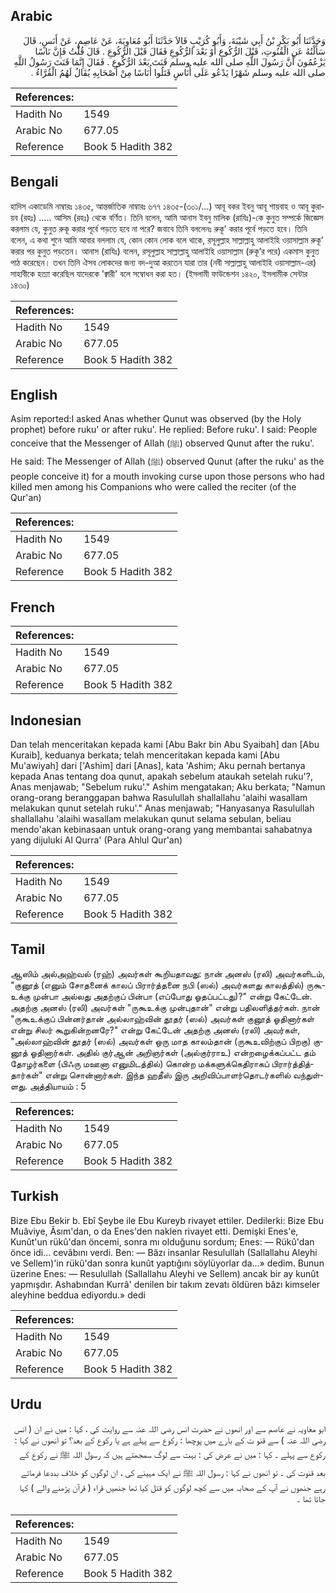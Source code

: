## Arabic


<div dir="rtl" lang="ar" style={{fontSize:'larger',backgroundColor:'#f8f9fa',padding:20}}>
وَحَدَّثَنَا أَبُو بَكْرِ بْنُ أَبِي شَيْبَةَ، وَأَبُو كُرَيْبٍ قَالاَ حَدَّثَنَا أَبُو مُعَاوِيَةَ، عَنْ عَاصِمٍ، عَنْ أَنَسٍ، قَالَ سَأَلْتُهُ عَنِ الْقُنُوتِ، قَبْلَ الرُّكُوعِ أَوْ بَعْدَ الرُّكُوعِ فَقَالَ قَبْلَ الرُّكُوعِ ‏.‏ قَالَ قُلْتُ فَإِنَّ نَاسًا يَزْعُمُونَ أَنَّ رَسُولَ اللَّهِ صلى الله عليه وسلم قَنَتَ بَعْدَ الرُّكُوعِ ‏.‏ فَقَالَ إِنَّمَا قَنَتَ رَسُولُ اللَّهِ صلى الله عليه وسلم شَهْرًا يَدْعُو عَلَى أُنَاسٍ قَتَلُوا أُنَاسًا مِنْ أَصْحَابِهِ يُقَالُ لَهُمُ الْقُرَّاءُ ‏.‏
</div>
<div style={{backgroundColor:'#f8f9fa',padding:20, marginBottom: 10}}><table> <thead> <tr> <th>References:</th> <th></th> </tr> </thead> <tbody><tr><td>Hadith No</td><td>1549</td></tr><tr><td>Arabic No</td><td>677.05</td></tr><tr><td>Reference</td><td>Book 5 Hadith 382</td></tr></tbody></table></div>

## Bengali


<div dir="ltr" lang="bn" style={{fontSize:'larger',backgroundColor:'#f8f9fa',padding:20}}>
হাদিস একাডেমি নাম্বারঃ ১৪৩৫, আন্তর্জাতিক নাম্বারঃ ৬৭৭ ১৪৩৫-(৩০১/...) আবূ বকর ইবনু আবূ শায়বাহ ও আবূ কুরায়ব (রহঃ) ..... আসিম (রহঃ) থেকে বর্ণিত। তিনি বলেন, আমি আনাস ইবনু মালিক (রাযিঃ)-কে কুনুত সম্পর্কে জিজ্ঞেস করলাম যে, কুনুত রুকূ করার পূর্বে পড়তে হবে না পরে? জবাবে তিনি বললেনঃ রুকূ’ করার পূর্বে পড়তে হবে। তিনি বলেন, এ কথা শুনে আমি আবার বললাম যে, কোন কোন লোক বলে থাকে, রসূলুল্লাহ সাল্লাল্লাহু আলাইহি ওয়াসাল্লাম রুকূ’ করার পর কুনুত পড়তেন। আনাস (রাযিঃ) বলেন, রসূলুল্লাহ সাল্লাল্লাহু আলাইহি ওয়াসাল্লাম (রুকূ’র পরে) একমাস কুনুত পাঠ করেছেন। তখন তিনি ঐসব লোকদের জন্য বদ-দুআ করতেন যারা তার (নবী সাল্লাল্লাহু আলাইহি ওয়াসাল্লাম-এর) সাহাবীকে হত্যা করেছিল যাদেরকে 'ক্বারী' বলে সম্বোধন করা হত। (ইসলামী ফাউন্ডেশন ১৪২০, ইসলামীক সেন্টার ১৪৩০)
</div>
<div style={{backgroundColor:'#f8f9fa',padding:20, marginBottom: 10}}><table> <thead> <tr> <th>References:</th> <th></th> </tr> </thead> <tbody><tr><td>Hadith No</td><td>1549</td></tr><tr><td>Arabic No</td><td>677.05</td></tr><tr><td>Reference</td><td>Book 5 Hadith 382</td></tr></tbody></table></div>

## English


<div dir="ltr" lang="en" style={{fontSize:'larger',backgroundColor:'#f8f9fa',padding:20}}>
Asim reported:I asked Anas whether Qunut was observed (by the Holy prophet) before ruku' or after ruku'. He replied: Before ruku'. I said: People conceive that the Messenger of Allah (ﷺ) observed Qunut after the ruku'. He said: The Messenger of Allah (ﷺ) observed Qunut (after the ruku' as the people conceive it) for a mouth invoking curse upon those persons who had killed men among his Companions who were called the reciter (of the Qur'an)
</div>
<div style={{backgroundColor:'#f8f9fa',padding:20, marginBottom: 10}}><table> <thead> <tr> <th>References:</th> <th></th> </tr> </thead> <tbody><tr><td>Hadith No</td><td>1549</td></tr><tr><td>Arabic No</td><td>677.05</td></tr><tr><td>Reference</td><td>Book 5 Hadith 382</td></tr></tbody></table></div>

## French


<div dir="ltr" lang="fr" style={{fontSize:'larger',backgroundColor:'#f8f9fa',padding:20}}>

</div>
<div style={{backgroundColor:'#f8f9fa',padding:20, marginBottom: 10}}><table> <thead> <tr> <th>References:</th> <th></th> </tr> </thead> <tbody><tr><td>Hadith No</td><td>1549</td></tr><tr><td>Arabic No</td><td>677.05</td></tr><tr><td>Reference</td><td>Book 5 Hadith 382</td></tr></tbody></table></div>

## Indonesian


<div dir="ltr" lang="id" style={{fontSize:'larger',backgroundColor:'#f8f9fa',padding:20}}>
Dan telah menceritakan kepada kami [Abu Bakr bin Abu Syaibah] dan [Abu Kuraib], keduanya berkata; telah menceritakan kepada kami [Abu Mu'awiyah] dari ['Ashim] dari [Anas], kata 'Ashim; Aku pernah bertanya kepada Anas tentang doa qunut, apakah sebelum ataukah setelah ruku'?, Anas menjawab; "Sebelum ruku'." Ashim mengatakan; Aku berkata; "Namun orang-orang beranggapan bahwa Rasulullah shallallahu 'alaihi wasallam melakukan qunut setelah ruku'." Anas menjawab; "Hanyasanya Rasulullah shallallahu 'alaihi wasallam melakukan qunut selama sebulan, beliau mendo'akan kebinasaan untuk orang-orang yang membantai sahabatnya yang dijuluki Al Qurra' (Para Ahlul Qur'an)
</div>
<div style={{backgroundColor:'#f8f9fa',padding:20, marginBottom: 10}}><table> <thead> <tr> <th>References:</th> <th></th> </tr> </thead> <tbody><tr><td>Hadith No</td><td>1549</td></tr><tr><td>Arabic No</td><td>677.05</td></tr><tr><td>Reference</td><td>Book 5 Hadith 382</td></tr></tbody></table></div>

## Tamil


<div dir="ltr" lang="ta" style={{fontSize:'larger',backgroundColor:'#f8f9fa',padding:20}}>
ஆஸிம் அல்அஹ்வல் (ரஹ்) அவர்கள் கூறியதாவது: நான் அனஸ் (ரலி) அவர்களிடம், "குனூத் (எனும் சோதனைக் காலப் பிரார்த்தனை நபி (ஸல்) அவர்களது காலத்தில்) ருகூஉக்கு முன்பா அல்லது அதற்குப் பின்பா (எப்போது ஓதப்பட்டது)?" என்று கேட்டேன். அதற்கு அனஸ் (ரலி) அவர்கள் "ருகூஉக்கு முன்புதான்" என்று பதிலளித்தர்கள். நான் "ருகூஉக்குப் பின்னர்தான் அல்லாஹ்வின் தூதர் (ஸல்) அவர்கள் குனூத் ஓதினார்கள் என்று சிலர் கூறுகின்றனரே?" என்று கேட்டேன் அதற்கு அனஸ் (ரலி) அவர்கள், "அல்லாஹ்வின் தூதர் (ஸல்) அவர்கள் ஒரு மாத காலம்தான் (ருகூஉவிற்குப் பிறகு) குனூத் ஓதினார்கள். அதில் குர்ஆன் அறிஞர்கள் (அல்குர்ராஉ) என்றழைக்கப்பட்ட தம் தோழர்களை (பிஃரு மஊனா எனுமிடத்தில்) கொன்ற மக்களுக்கெதிராகப் பிரார்த்தித்தார்கள்" என்று சொன்னார்கள். இந்த ஹதீஸ் இரு அறிவிப்பாளர்தொடர்களில் வந்துள்ளது. அத்தியாயம் : 5
</div>
<div style={{backgroundColor:'#f8f9fa',padding:20, marginBottom: 10}}><table> <thead> <tr> <th>References:</th> <th></th> </tr> </thead> <tbody><tr><td>Hadith No</td><td>1549</td></tr><tr><td>Arabic No</td><td>677.05</td></tr><tr><td>Reference</td><td>Book 5 Hadith 382</td></tr></tbody></table></div>

## Turkish


<div dir="ltr" lang="tr" style={{fontSize:'larger',backgroundColor:'#f8f9fa',padding:20}}>
Bize Ebu Bekir b. Ebî Şeybe ile Ebu Kureyb rivayet ettiler. Dedilerki: Bize Ebu Muâviye, Âsım'dan, o da Enes'den naklen rivayet etti. Demişki Enes'e, Kunût'un rükû'dan öncemi, sonra mı olduğunu sordum; Enes: — Rükû'dan önce idi... cevâbını verdi. Ben: — Bâzı insanlar Resulullah (Sallallahu Aleyhi ve Sellem)'in rükû'dan sonra kunût yaptığını söylüyorlar da...» dedim. Bunun üzerine Enes: — Resulullah (Sallallahu Aleyhi ve Sellem) ancak bir ay kunût yapmışdır. Ashabından Kurrâ' denilen bir takım zevatı öldüren bâzı kimseler aleyhine beddua ediyordu.» dedi
</div>
<div style={{backgroundColor:'#f8f9fa',padding:20, marginBottom: 10}}><table> <thead> <tr> <th>References:</th> <th></th> </tr> </thead> <tbody><tr><td>Hadith No</td><td>1549</td></tr><tr><td>Arabic No</td><td>677.05</td></tr><tr><td>Reference</td><td>Book 5 Hadith 382</td></tr></tbody></table></div>

## Urdu


<div dir="rtl" lang="ur" style={{fontSize:'larger',backgroundColor:'#f8f9fa',padding:20}}>
ابو معاویہ نے عاصم سے اور انھوں نے حضرت انس رضی اللہ عنہ سے روایت کی ، کہا : میں نے ان ( انس رضی اللہ عنہ ) سے قنو ت کے بارے میں پوچھا : رکوع سے پہلے ہے یا رکوع کے بعد؟ تو انھوں نے کہا : رکوع سے پہلے ۔ کہا : میں نے عرض کی : بہت سے لوگ سمجھتے ہیں کہ رسول اللہ ﷺ نے رکوع کے بعد قنوت کی ۔ تو انھوں نے کہا : رسول اللہ ﷺ نے ایک مہینے کی ، ان لوگوں کو خلاف بددعا فرماتے رہے جنھوں نے آپ کے صحابہ میں سے کچھ لوگوں کو قتل کیا تھا جنھیں قراء ( قرآن پڑھنے والے ) کہا جاتا تھا ۔
</div>
<div style={{backgroundColor:'#f8f9fa',padding:20, marginBottom: 10}}><table> <thead> <tr> <th>References:</th> <th></th> </tr> </thead> <tbody><tr><td>Hadith No</td><td>1549</td></tr><tr><td>Arabic No</td><td>677.05</td></tr><tr><td>Reference</td><td>Book 5 Hadith 382</td></tr></tbody></table></div>